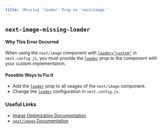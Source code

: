 ```yaml
---
title: 'Missing `loader` Prop on `next/image`'
---
```


## `next-image-missing-loader`

#### Why This Error Occurred

When using the `next/image` component with [`loader="custom"`](/docs/basic-features/image-optimization#loader) in `next.config.js`, you must provide the [`loader`](/docs/api-reference/next/image#loader) prop to the component with your custom implementation.

#### Possible Ways to Fix It

- Add the [`loader`](/docs/api-reference/next/image#loader) prop to all usages of the `next/image` component.
- Change the [`loader`](/docs/basic-features/image-optimization#loader) configuration in `next.config.js`.

### Useful Links

- [Image Optimization Documentation](/docs/pages/building-your-application/optimizing/images)
- [`next/image` Documentation](/docs/pages/api-reference/components/image)
